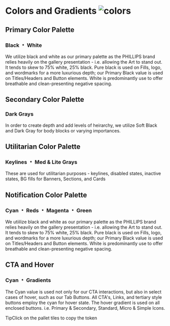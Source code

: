 
<Meta title="Design/Color Tokens" />

<main className="sb-unstyled">
<h1 className="h1">Colors and Gradients <img src={Colors} alt="colors" /></h1>

## <span className="h2">Primary Color Palette</span>

<h3 className="h3">Black ﹡ White</h3>
<span className="p">
  We utilize black and white as our primary palette as the PHILLIPS brand relies heavily on the gallery presentation -
  i.e. allowing the Art to stand out. It tends to skew to 75% white, 25% black. Pure black is used on Fills, logo, and
  wordmarks for a more luxurious depth; our Primary Black value is used on Titles/Headers and Button elements. White is
  predominantly use to offer breathable and clean-presenting negative spacing.
</span>

<div className="color__list">
  <ColorCard label="Pure Black" hex="#000000" usage="BG Fills, Logo, Wordmarks" />
  <ColorCard label="Primary Black" hex="#323232" usage="Headers, Buttons' Fill & Stroke" />
  <ColorCard label="Pure White" hex="#ffffff" usage="Negative Space, Text on Dark BG" />
</div>

## <span className="h2">Secondary Color Palette</span>

<h3 className="h3">Dark Grays</h3>
<span className="p">
  In order to create depth and add levels of heirarchy, we utilize Soft Black and Dark Gray for body blocks or varying
  importances.
</span>

<div className="color__list">
  <ColorCard label="Soft Black" hex="#545454" usage="body/Text Blocks" />
  <ColorCard label="Dark Gray" hex="#75716f" usage="Labels & Badges" />
</div>

## <span className="h2">Utilitarian Color Palette</span>

<h3 className="h3">Keylines ﹡ Med & Lite Grays</h3>
<span className="p">
  These are used for utilitarian purposes - keylines, disabled states, inactive states, BG fills for Banners, Sections,
  and Cards
</span>

<div className="color__list">
  <ColorCard label="Keyline Gray" hex="#949494" usage="All keylines, strokes, and HRs" />
  <ColorCard label="Medium Gray" hex="#c3bebb" usage="Disabled/Inactive Buttons" />
  <ColorCard label="Light Gray" hex="#eceae7" usage="BG fills" />
  <ColorCard label="Off White" hex="#f4f2f1" usage="BG fills" />
</div>

## <span className="h2">Notification Color Palette</span>

<h3 className="h3">Cyan ﹡ Reds ﹡ Magenta ﹡ Green</h3>
<span className="p">
  We utiilize black and white as our primary palette as the PHILLIPS brand relies heavily on the gallery presentation -
  i.e. allowing the Art to stand out. It tends to skew to 75% white, 25% black. Pure black is used on Fills, logo, and
  wordmarks for a more luxurious depth; our Primary Black value is used on Titles/Headers and Button elements. White is
  predominantly use to offer breathable and clean-presenting negative spacing.
</span>

<div className="color__list">

  <ColorCard
    label="Error Red"
    hex="#ff0000"
    usage="Error Messaging"
  />
  <ColorCard
    label="Post-Sale Magenta"
    hex="#ff0086"
    usage="Sold Price, Concluded Labels"
  />
  <ColorCard
    label="Color Widget Blue"
    hex="#4a90e2"
    usage="'Bid is with you'"
  />
  <ColorCard
    label="Clock Widget Green"
    hex="#6a9c53"
    usage="'Live'"
  />
  <ColorCard
    label="Clock Widget Maroon"
    hex="#6b0000"
    usage="'Countdown"
  />
  <ColorCard
    label="Clock Widget Red"
    hex="#b00000"
    usage="'Closing' 'You've Been Outbid'"
  />
</div>

## <span className="h2">CTA and Hover</span>

<h3 className="h3">Cyan ﹡ Gradients</h3>
<span className="p">
  The Cyan value is used not only for our CTA interactions, but also in select cases of hover, such as our Tab Buttons.
  All CTA's, Links, and tertiary style buttons employ the cyan for hover state. The hover gradient is used on all
  enclosed buttons. i.e. Primary & Secondary, Standard, Micro & Simple Icons.
</span>

<div className="color__list">

  <ColorCard
    label="CTA Blue"
    hex="#4a90e2"
    usage="CTAs, Hyperlinks, Tabs Hover-State"
  />
  <ColorCard
    label="Hover Gradient Fill"
    hex="linear-gradient(#000000, #8f8989)"
    usage="Sold Price, Concluded Labels"
  />
</div>

<div className="tip-wrapper">
  <span className="tip">Tip</span>Click on the pallet tiles to copy the token
</div>
</main>
